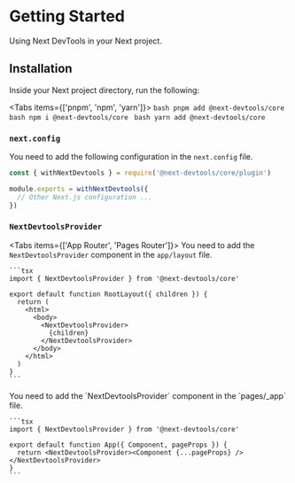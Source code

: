 
# Getting Started

Using Next DevTools in your Next project.

## Installation

Inside your Next project directory, run the following:

<Tabs items={['pnpm', 'npm', 'yarn']}>
  <Tab>
    ```bash
    pnpm add @next-devtools/core
    ```
  </Tab>
  <Tab>
    ```bash
    npm i @next-devtools/core
    ```
  </Tab>
  <Tab>
    ```bash
    yarn add @next-devtools/core
    ```
  </Tab>
</Tabs>

<Steps>

### `next.config`

You need to add the following configuration in the `next.config` file.

```js
const { withNextDevtools } = require('@next-devtools/core/plugin')

module.exports = withNextDevtools({
  // Other Next.js configuration ...
})
```

### `NextDevtoolsProvider`

<Tabs items={['App Router', 'Pages Router']}>
  <Tab>
    You need to add the `NextDevtoolsProvider` component in the `app/layout` file.

    ```tsx
    import { NextDevtoolsProvider } from '@next-devtools/core'

    export default function RootLayout({ children }) {
      return (
        <html>
          <body>
            <NextDevtoolsProvider>
              {children}
            </NextDevtoolsProvider>
          </body>
        </html>
      )
    }
    ```
  </Tab>
  <Tab>
    You need to add the `NextDevtoolsProvider` component in the `pages/_app` file.

    ```tsx
    import { NextDevtoolsProvider } from '@next-devtools/core'

    export default function App({ Component, pageProps }) {
      return <NextDevtoolsProvider><Component {...pageProps} /></NextDevtoolsProvider>
    }
    ```
  </Tab>
</Tabs>

</Steps>

